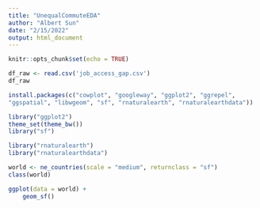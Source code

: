 ```yaml
---
title: "UnequalCommuteEDA"
author: "Albert Sun"
date: "2/15/2022"
output: html_document
---
```


```r
knitr::opts_chunk$set(echo = TRUE)
```

```r
df_raw <- read.csv('job_access_gap.csv')
df_raw
```

```r
install.packages(c("cowplot", "googleway", "ggplot2", "ggrepel", 
"ggspatial", "libwgeom", "sf", "rnaturalearth", "rnaturalearthdata"))

library("ggplot2")
theme_set(theme_bw())
library("sf")

library("rnaturalearth")
library("rnaturalearthdata")

world <- ne_countries(scale = "medium", returnclass = "sf")
class(world)
```

```r
ggplot(data = world) +
    geom_sf()
```

